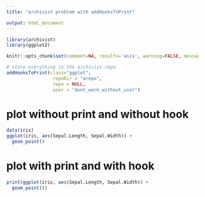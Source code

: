 ---
title: "archivist problem with addHooksToPrint"

output: html_document
---


```{r}
library(archivist)
library(ggplot2)

knitr::opts_chunk$set(comment=NA, results='asis', warning=FALSE, message=FALSE, cache=FALSE)

# store everything in the archivist repo
addHooksToPrint(class="ggplot",
                 repoDir = "arepo", 
                 repo = NULL, 
                 user = "dont_work_without_user")
```

# plot without print and without hook

```{r}
data(iris)
ggplot(iris, aes(Sepal.Length, Sepal.Width)) +
  geom_point() 
```

# plot with print and with hook

```{r}
print(ggplot(iris, aes(Sepal.Length, Sepal.Width)) +
  geom_point()) 
```